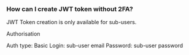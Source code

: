 ### How can I create JWT token without 2FA?

JWT Token creation is only available for sub-users.

Authorisation

Auth type: Basic
Login: sub-user email
Password: sub-user password